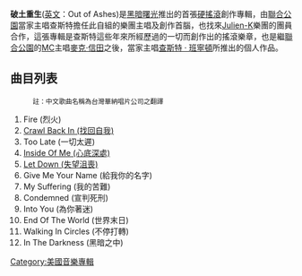 {{Infobox Album 
| Name        = 破土重生
| Type        = 專輯
| Artist      = [[黑暗曙光|黑暗曙光]]
| Original_name = '''''Out of Ashes'''''
| Cover       = Out_of_Ashes.jpg
| Released    = 2009年10月13日
| Recorded    = [[加州|加州]][[洛杉磯|洛杉磯]][[NRG|NRG]]錄音室
| Genre       = [[硬搖滾|硬搖滾]]、[[另類搖滾|另類搖滾]]
| Length      = 44分31秒
| Label       = [[華納兄弟唱片|華納兄弟唱片]]
| Producer    = [[查斯特_‧_班寧頓|查斯特 ‧ 班寧頓]]、[[霍爾‧班森|霍爾‧班森]]
| Reviews     = 
}}

'''破土重生'''([[英文|英文]]：Out of Ashes)是[[黑暗曙光|黑暗曙光]]推出的首張[[硬搖滾|硬搖滾]]創作專輯，由[[聯合公園|聯合公園]]當家主唱查斯特擔任此自組的樂團主唱及創作首腦，也找來[[Julien-K|Julien-K]]樂團的團員合作，這張專輯是查斯特這些年來所經歷過的一切而創作出的搖滾樂章，也是繼[[聯合公園|聯合公園]]的[[MC_(音樂)|MC]]主唱[[麥克‧信田|麥克‧信田]]之後，當家主唱[[查斯特_‧_班寧頓|查斯特 ‧ 班寧頓]]所推出的個人作品。

==曲目列表==
:<small>註：中文歌曲名稱為台灣華納唱片公司之翻譯</small>
#Fire (烈火)   
#[[找回自我|Crawl Back In (找回自我)]]
#Too Late (一切太遲)   
#[[Inside_Of_Me_(心底深處)|Inside Of Me (心底深處)]]  
#[[Let_Down_(失望沮喪)|Let Down (失望沮喪)]]  
#Give Me Your Name (給我你的名字)   
#My Suffering (我的苦難)   
#Condemned (宣判死刑)   
#Into You (為你著迷)   
#End Of The World (世界末日)   
#Walking In Circles (不停打轉)   
#In The Darkness (黑暗之中)

[[Category:美國音樂專輯|Category:美國音樂專輯]]